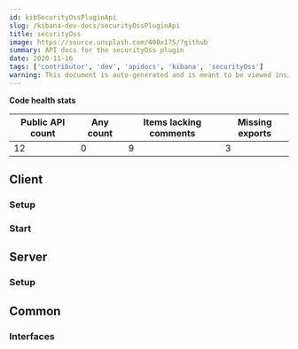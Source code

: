 ```yaml
---
id: kibSecurityOssPluginApi
slug: /kibana-dev-docs/securityOssPluginApi
title: securityOss
image: https://source.unsplash.com/400x175/?github
summary: API docs for the securityOss plugin
date: 2020-11-16
tags: ['contributor', 'dev', 'apidocs', 'kibana', 'securityOss']
warning: This document is auto-generated and is meant to be viewed inside our experimental, new docs system. Reach out in #docs-engineering for more info.
---
```







**Code health stats**

| Public API count  | Any count | Items lacking comments | Missing exports | 
|-------------------|-----------|------------------------|-----------------|
| 12 | 0 | 9 | 3 |

## Client

### Setup
<DocDefinitionList data={[securityOssObj.client.setup]}/>

### Start
<DocDefinitionList data={[securityOssObj.client.start]}/>

## Server

### Setup
<DocDefinitionList data={[securityOssObj.server.setup]}/>

## Common

### Interfaces
<DocDefinitionList data={securityOssObj.common.interfaces}/>

